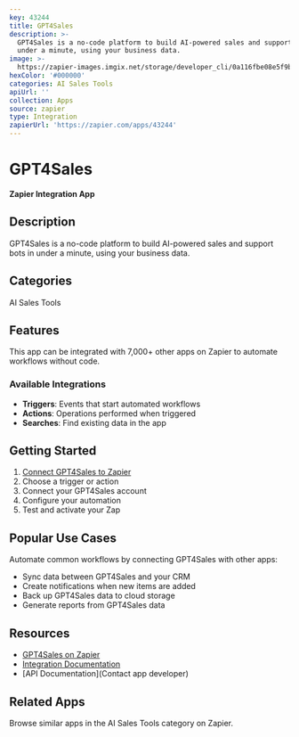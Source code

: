 ```yaml
---
key: 43244
title: GPT4Sales
description: >-
  GPT4Sales is a no-code platform to build AI-powered sales and support bots in
  under a minute, using your business data.
image: >-
  https://zapier-images.imgix.net/storage/developer_cli/0a116fbe08e5f9b3a4a9862a18678dd7.png?auto=format%2Ccompress&ixlib=python-3.0.0&q=50
hexColor: '#000000'
categories: AI Sales Tools
apiUrl: ''
collection: Apps
source: zapier
type: Integration
zapierUrl: 'https://zapier.com/apps/43244'
---
```

# GPT4Sales

**Zapier Integration App**

## Description

GPT4Sales is a no-code platform to build AI-powered sales and support bots in under a minute, using your business data.

## Categories

AI Sales Tools

## Features

This app can be integrated with 7,000+ other apps on Zapier to automate workflows without code.

### Available Integrations

- **Triggers**: Events that start automated workflows
- **Actions**: Operations performed when triggered
- **Searches**: Find existing data in the app

## Getting Started

1. [Connect GPT4Sales to Zapier](https://zapier.com/apps/43244)
2. Choose a trigger or action
3. Connect your GPT4Sales account
4. Configure your automation
5. Test and activate your Zap

## Popular Use Cases

Automate common workflows by connecting GPT4Sales with other apps:

- Sync data between GPT4Sales and your CRM
- Create notifications when new items are added
- Back up GPT4Sales data to cloud storage
- Generate reports from GPT4Sales data

## Resources

- [GPT4Sales on Zapier](https://zapier.com/apps/43244)
- [Integration Documentation](https://zapier.com/apps/43244/integrations)
- [API Documentation](Contact app developer)

## Related Apps

Browse similar apps in the AI Sales Tools category on Zapier.
